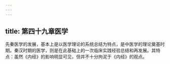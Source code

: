 ```yaml
---
---
---
```

title: 第四十九章医学
---



先秦医学的发展，基本上是以医学理论的系统总结为特点，是中医学的理论奠基时期。秦汉时期的医学，则是在此基础上的一次临床实践经验总结和再发展。其特点：虽然《内经》的影响明显可见，但并不十分拘泥于《内经》的观点。